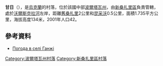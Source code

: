 {{coord|49|23|53|N|34|24|8|E|scale:100000_region:UA|display=title}}

'''甘日'''（{{lang-uk|Ганжі}}），是[[烏克蘭|烏克蘭]]的村落，位於該國中部[[波爾塔瓦州|波爾塔瓦州]]，由[[新桑扎里區|新桑扎里區]]負責管轄，處於[[沃爾斯克拉河|沃爾斯克拉河]]左岸，距離[[舊桑扎里|舊桑扎里]]2公里和[[昆采沃_(新桑扎里區)|昆采沃]]0.5公里，面積1.735平方公里，海拔高度134米，2001年人口42。

==參考資料==
* [http://weather.in.ua/ua/poltavskaja/4875 Погода в селі Ганжі] {{Wayback|url=http://weather.in.ua/ua/poltavskaja/4875 |date=20111219205629 }}

{{DEFAULTSORT:Ганжі}}
[[Category:波爾塔瓦州村落|Category:波爾塔瓦州村落]]
[[Category:新桑扎里區村落|Category:新桑扎里區村落]]


{{Poltava-geo-stub}}